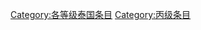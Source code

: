 {{empty category}}
{{Articles by Quality|topic=泰国|project=泰国|format=TOC}}

{{catmore1|[[Wikipedia:泰国專題|Wikipedia:泰国專題]]}}
[[Category:各等级泰国条目|Category:各等级泰国条目]]
[[Category:丙级条目|Category:丙级条目]]